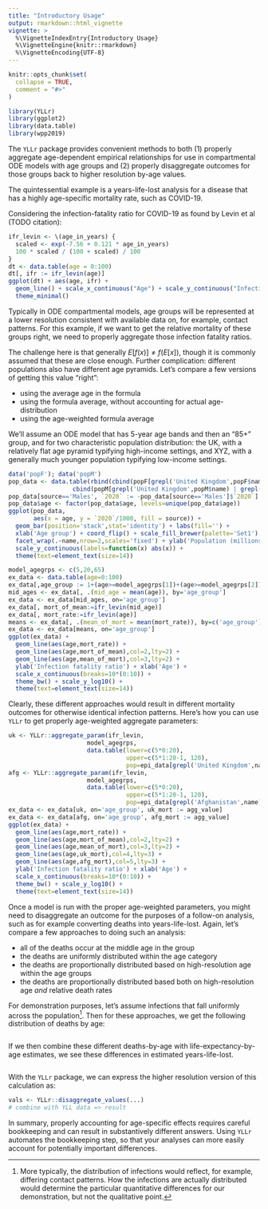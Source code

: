 ```yaml
---
title: "Introductory Usage"
output: rmarkdown::html_vignette
vignette: >
  %\VignetteIndexEntry{Introductory Usage}
  %\VignetteEngine{knitr::rmarkdown}
  %\VignetteEncoding{UTF-8}
---
```


```r
knitr::opts_chunk$set(
  collapse = TRUE,
  comment = "#>"
)
```

```r
library(YLLr)
library(ggplot2)
library(data.table)
library(wpp2019)
```

The `YLLr` package provides convenient methods to both (1) properly aggregate age-dependent empirical relationships for use in compartmental ODE models with age groups and (2) properly disaggregate outcomes for those groups back to higher resolution by-age values.

The quintessential example is a years-life-lost analysis for a disease that has a highly age-specific mortality rate, such as COVID-19.

Considering the infection-fatality ratio for COVID-19 as found by Levin et al (TODO citation):

```r
ifr_levin <- \(age_in_years) {
  scaled <- exp(-7.56 + 0.121 * age_in_years)
  100 * scaled / (100 + scaled) / 100
}
dt <- data.table(age = 0:100)
dt[, ifr := ifr_levin(age)]
ggplot(dt) + aes(age, ifr) +
  geom_line() + scale_x_continuous("Age") + scale_y_continuous("Infection Fatality Ratio", trans = "log10") +
  theme_minimal()
```

Typically in ODE compartmental models, age groups will be represented at a lower resolution consistent with available data on, for example, contact patterns. For this example, if we want to get the relative mortality of these groups right, we need to properly aggregate those infection fatality ratios.

The challenge here is that generally $E[f(x)] \ne f(E[x])$, though it is commonly assumed that these are close enough. Further complication: different populations also have different age pyramids. Let's compare a few versions of getting this value "right":

 - using the average age in the formula
 - using the formula average, without accounting for actual age-distribution
 - using the age-weighted formula average

We'll assume an ODE model that has 5-year age bands and then an "85+" group, and for two characteristic population distribution: the UK, with a relatively flat age pyramid typifying high-income settings, and XYZ, with a generally much younger population typifying low-income settings.

```r
data('popF'); data('popM')
pop_data <- data.table(rbind(cbind(popF[grepl('United Kingdom',popF$name) | grepl('Afghanistan',popF$name), c('name','age',2020)],source='Females'),
                  cbind(popM[grepl('United Kingdom',popM$name) | grepl('Afghanistan',popM$name), c('name','age',2020)],source='Males')))
pop_data[source=='Males', `2020` := -pop_data[source=='Males']$`2020`]
pop_data$age <- factor(pop_data$age, levels=unique(pop_data$age))
ggplot(pop_data,
       aes(x = age, y = `2020`/1000, fill = source)) +
  geom_bar(position='stack',stat='identity') + labs(fill='') +
  xlab('Age group') + coord_flip() + scale_fill_brewer(palette='Set1') +
  facet_wrap(.~name,nrow=2,scales='fixed') + ylab('Population (millions)') + theme_bw() +
  scale_y_continuous(labels=function(x) abs(x)) + 
  theme(text=element_text(size=14))

model_agegrps <- c(5,20,65)
ex_data <- data.table(age=0:100)
ex_data[,age_group := 1+(age>=model_agegrps[1])+(age>=model_agegrps[2])+(age>=model_agegrps[3])]
mid_ages <- ex_data[, .(mid_age = mean(age)), by='age_group']
ex_data <- ex_data[mid_ages, on='age_group']
ex_data[, mort_of_mean:=ifr_levin(mid_age)]
ex_data[, mort_rate:=ifr_levin(age)]
means <- ex_data[, .(mean_of_mort = mean(mort_rate)), by=c('age_group')]
ex_data <- ex_data[means, on='age_group']
ggplot(ex_data) + 
  geom_line(aes(age,mort_rate)) + 
  geom_line(aes(age,mort_of_mean),col=2,lty=2) + 
  geom_line(aes(age,mean_of_mort),col=3,lty=2) + 
  ylab('Infection fatality ratio') + xlab('Age') + 
  scale_x_continuous(breaks=10*(0:10)) +
  theme_bw() + scale_y_log10() +
  theme(text=element_text(size=14))
```

Clearly, these different approaches would result in different mortality outcomes for otherwise identical infection patterns. Here's how you can use `YLLr` to get properly age-weighted aggregate parameters:

```r
uk <- YLLr::aggregate_param(ifr_levin,
                      model_agegrps,
                      data.table(lower=c(5*0:20),
                                 upper=c(5*1:20-1, 120),
                                 pop=epi_data[grepl('United Kingdom',name)]$value))
afg <- YLLr::aggregate_param(ifr_levin,
                      model_agegrps,
                      data.table(lower=c(5*0:20),
                                 upper=c(5*1:20-1, 120),
                                 pop=epi_data[grepl('Afghanistan',name)]$value))
ex_data <- ex_data[uk, on='age_group', uk_mort := agg_value]
ex_data <- ex_data[afg, on='age_group', afg_mort := agg_value]
ggplot(ex_data) + 
  geom_line(aes(age,mort_rate)) + 
  geom_line(aes(age,mort_of_mean),col=2,lty=2) + 
  geom_line(aes(age,mean_of_mort),col=3,lty=2) + 
  geom_line(aes(age,uk_mort),col=4,lty=3) + 
  geom_line(aes(age,afg_mort),col=5,lty=3) + 
  ylab('Infection fatality ratio') + xlab('Age') + 
  scale_x_continuous(breaks=10*(0:10)) +
  theme_bw() + scale_y_log10() +
  theme(text=element_text(size=14))
```

Once a model is run with the proper age-weighted parameters, you might need to disaggregate an outcome for the purposes of a follow-on analysis, such as for example converting deaths into years-life-lost. Again, let's compare a few approaches to doing such an analysis:

 - all of the deaths occur at the middle age in the group
 - the deaths are uniformly distributed within the age category
 - the deaths are proportionally distributed based on high-resolution age within the age groups
 - the deaths are proportionally distributed based both on high-resolution age *and* relative death rates

For demonstration purposes, let's assume infections that fall uniformly across the population^[More typically, the distribution of infections would reflect, for example, differing contact patterns. How the infections are actually distributed would determine the particular quantitative differences for our demonstration, but not the qualitative point.]. Then for these approaches, we get the following distribution of deaths by age:

```r
```

If we then combine these different deaths-by-age with life-expectancy-by-age estimates, we see these differences in estimated years-life-lost.

```r
```

With the `YLLr` package, we can express the higher resolution version of this calculation as:

```r
vals <- YLLr::disaggregate_values(...)
# combine with YLL data => result
```

In summary, properly accounting for age-specific effects requires careful bookkeeping and can result in substantively different answers. Using `YLLr` automates the bookkeeping step, so that your analyses can more easily account for potentially important differences.
